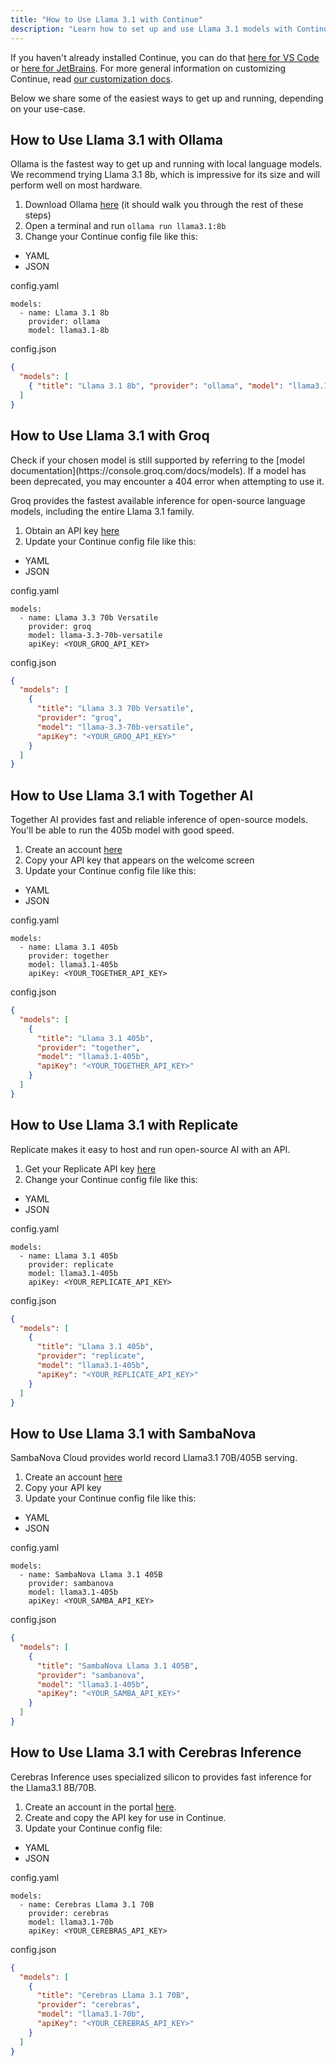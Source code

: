 ```yaml
---
title: "How to Use Llama 3.1 with Continue"
description: "Learn how to set up and use Llama 3.1 models with Continue using Ollama, Groq, Together AI, Replicate, SambaNova, or Cerebras Inference for local and cloud-based development"
---
```


If you haven't already installed Continue, you can do that [here for VS Code](https://marketplace.visualstudio.com/items?itemName=Continue.continue) or [here for JetBrains](https://plugins.jetbrains.com/plugin/22707-continue). For more general information on customizing Continue, read [our customization docs](/customize/overview).

Below we share some of the easiest ways to get up and running, depending on your use-case.

## How to Use Llama 3.1 with Ollama

Ollama is the fastest way to get up and running with local language models. We recommend trying Llama 3.1 8b, which is impressive for its size and will perform well on most hardware.

1. Download Ollama [here](https://ollama.ai/) (it should walk you through the rest of these steps)
2. Open a terminal and run `ollama run llama3.1:8b`
3. Change your Continue config file like this:

- YAML
- JSON

config.yaml

```
models:
  - name: Llama 3.1 8b
    provider: ollama
    model: llama3.1-8b
```

config.json

```json
{
  "models": [
    { "title": "Llama 3.1 8b", "provider": "ollama", "model": "llama3.1-8b" }
  ]
}
```

## How to Use Llama 3.1 with Groq

<Info>
  Check if your chosen model is still supported by referring to the [model
  documentation](https://console.groq.com/docs/models). If a model has been
  deprecated, you may encounter a 404 error when attempting to use it.
</Info>

Groq provides the fastest available inference for open-source language models, including the entire Llama 3.1 family.

1. Obtain an API key [here](https://console.groq.com/keys)
2. Update your Continue config file like this:

- YAML
- JSON

config.yaml

```
models:
  - name: Llama 3.3 70b Versatile
    provider: groq
    model: llama-3.3-70b-versatile
    apiKey: <YOUR_GROQ_API_KEY>
```

config.json

```json
{
  "models": [
    {
      "title": "Llama 3.3 70b Versatile",
      "provider": "groq",
      "model": "llama-3.3-70b-versatile",
      "apiKey": "<YOUR_GROQ_API_KEY>"
    }
  ]
}
```

## How to Use Llama 3.1 with Together AI

Together AI provides fast and reliable inference of open-source models. You'll be able to run the 405b model with good speed.

1. Create an account [here](https://api.together.xyz/signup)
2. Copy your API key that appears on the welcome screen
3. Update your Continue config file like this:

- YAML
- JSON

config.yaml

```
models:
  - name: Llama 3.1 405b
    provider: together
    model: llama3.1-405b
    apiKey: <YOUR_TOGETHER_API_KEY>
```

config.json

```json
{
  "models": [
    {
      "title": "Llama 3.1 405b",
      "provider": "together",
      "model": "llama3.1-405b",
      "apiKey": "<YOUR_TOGETHER_API_KEY>"
    }
  ]
}
```

## How to Use Llama 3.1 with Replicate

Replicate makes it easy to host and run open-source AI with an API.

1. Get your Replicate API key [here](https://replicate.ai/)
2. Change your Continue config file like this:

- YAML
- JSON

config.yaml

```
models:
  - name: Llama 3.1 405b
    provider: replicate
    model: llama3.1-405b
    apiKey: <YOUR_REPLICATE_API_KEY>
```

config.json

```json
{
  "models": [
    {
      "title": "Llama 3.1 405b",
      "provider": "replicate",
      "model": "llama3.1-405b",
      "apiKey": "<YOUR_REPLICATE_API_KEY>"
    }
  ]
}
```

## How to Use Llama 3.1 with SambaNova

SambaNova Cloud provides world record Llama3.1 70B/405B serving.

1. Create an account [here](http://cloud.sambanova.ai?utm_source=continue&utm_medium=external&utm_campaign=cloud_signup)
2. Copy your API key
3. Update your Continue config file like this:

- YAML
- JSON

config.yaml

```
models:
  - name: SambaNova Llama 3.1 405B
    provider: sambanova
    model: llama3.1-405b
    apiKey: <YOUR_SAMBA_API_KEY>
```

config.json

```json
{
  "models": [
    {
      "title": "SambaNova Llama 3.1 405B",
      "provider": "sambanova",
      "model": "llama3.1-405b",
      "apiKey": "<YOUR_SAMBA_API_KEY>"
    }
  ]
}
```

## How to Use Llama 3.1 with Cerebras Inference

Cerebras Inference uses specialized silicon to provides fast inference for the Llama3.1 8B/70B.

1. Create an account in the portal [here](https://cloud.cerebras.ai/).
2. Create and copy the API key for use in Continue.
3. Update your Continue config file:

- YAML
- JSON

config.yaml

```
models:
  - name: Cerebras Llama 3.1 70B
    provider: cerebras
    model: llama3.1-70b
    apiKey: <YOUR_CEREBRAS_API_KEY>
```

config.json

```json
{
  "models": [
    {
      "title": "Cerebras Llama 3.1 70B",
      "provider": "cerebras",
      "model": "llama3.1-70b",
      "apiKey": "<YOUR_CEREBRAS_API_KEY>"
    }
  ]
}
```
